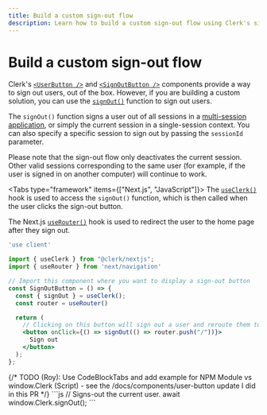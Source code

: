 ```yaml
---
title: Build a custom sign-out flow
description: Learn how to build a custom sign-out flow using Clerk's signOut() function.
---
```


# Build a custom sign-out flow

Clerk's [`<UserButton />`](/docs/components/user/user-button) and [`<SignOutButton />`](/docs/components/unstyled/sign-out-button) components provide a way to sign out users, out of the box. However, if you are building a custom solution, you can use the [`signOut()`](/docs/references/javascript/clerk/clerk#sign-out) function to sign out users.

The `signOut()` function signs a user out of all sessions in a [multi-session application](/docs/custom-flows/multi-session-applications), or simply the current session in a single-session context. You can also specify a specific session to sign out by passing the `sessionId` parameter.

Please note that the sign-out flow only deactivates the current session. Other valid sessions corresponding to the same user (for example, if the user is signed in on another computer) will continue to work.

<Tabs type="framework" items={["Next.js", "JavaScript"]}>
<Tab>
The [`useClerk()`](/docs/references/react/use-clerk) hook is used to access the `signOut()` function, which is then called when the user clicks the sign-out button.

The Next.js [`useRouter()`](https://nextjs.org/docs/api-reference/next/router#userouter) hook is used to redirect the user to the home page after they sign out.
```jsx
'use client'

import { useClerk } from "@clerk/nextjs";
import { useRouter } from 'next/navigation'

// Import this component where you want to display a sign-out button
const SignOutButton = () => {
  const { signOut } = useClerk();
  const router = useRouter()

  return (
    // Clicking on this button will sign out a user and reroute them to the "/" (home) page.
    <button onClick={() => signOut(() => router.push("/"))}>
      Sign out
    </button>
  );
};
```
</Tab>

<Tab>
{/* TODO (Roy): Use CodeBlockTabs and add example for NPM Module vs window.Clerk (Script) - see the /docs/components/user-button update I did in this PR */}
```js
// Signs-out the current user.
await window.Clerk.signOut();
```
</Tab>
</Tabs>
